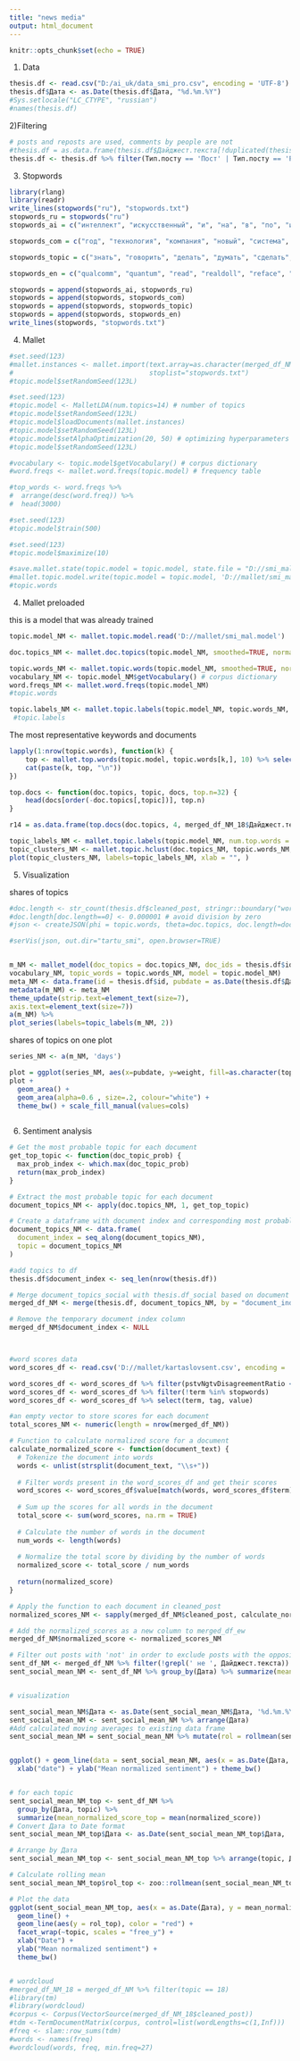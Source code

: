 ---
title: "news media"
output: html_document
---

```{r setup, include=FALSE}
knitr::opts_chunk$set(echo = TRUE)
```


1) Data 
```{r}
thesis.df <- read.csv("D:/ai_uk/data_smi_pro.csv", encoding = 'UTF-8')
thesis.df$Дата <- as.Date(thesis.df$Дата, "%d.%m.%Y")
#Sys.setlocale("LC_CTYPE", "russian")
#names(thesis.df) 
```

2)Filtering
```{r}

# posts and reposts are used, comments by people are not 
#thesis.df = as.data.frame(thesis.df$Дайджест.текста[!duplicated(thesis.df$Дайджест.текста)])
thesis.df <- thesis.df %>% filter(Тип.посту == 'Пост' | Тип.посту == 'Репост')

```

3) Stopwords
```{r}
library(rlang)
library(readr)
write_lines(stopwords("ru"), "stopwords.txt")
stopwords_ru = stopwords("ru")
stopwords_ai = c("интеллект", "искусственный", "и", "на", "в", "по", "или", "для", "в", "а", "как", "это", "с", "мой", "также", "что", "ии", "ai", "который", "твой", "сей", "ком", "свой", "слишком", "нами", "весь", "будь", "чаще", "ваш", "наш", "затем", "еще", "тот", "каждый", "мочь", "оба", "зато", "ваш", "такой", "нередко", "откуда", "очень", "сам", "ты", "однако", "сразу", "кроме", "вообще", "хороший", "пока", "ещё", "intelligence", "artificial", "the", "in", "learning", "to", "machine")

stopwords_com = c("год", "технология", "компания", "новый", "система", "цифровой", "использовать", "время", "решение", "создать", "мир", "развитие", "первый", "основа", "использование", "область", "являться", "приложение", "читать", "пользователь", "сфера")

stopwords_topic = c("знать", "говорить", "делать", "думать", "сделать", "работа", "and", "for", "with", "data", "you", "technology", "from", "new", "science", "and", "the", "являться", "with", "for", "data", "technology", "market", "digital" )

stopwords_en = c("qualcomm", "quantum", "read", "realdoll", "reface", "research", "reuters", "robotics", "rtx", "running", "samsung", "science", "services", "siemens", "siri", "site", "smart", "snapdragon", "software", "sony", "spacex", "specific", "spotify","star", "startup", "store", "streechers", "street", "sun", "super", "syngenta", "system", "systems", "tags", "tapes", "tech", "technologies", "technology", "telegram", "tesla", "that", "the", "tiktok", "times", "toyota", "truesync", "twitter", "uber", "ventures", "verdictum", "view", "vision", "volvo", "watch", "web", "weeder", "whatsapp", "while", "whitechapel", "windows", "with", "word", "world", "woven", "xiaomi", "xxi", "york", "youtube", "zivert", "zoom")

stopwords = append(stopwords_ai, stopwords_ru)
stopwords = append(stopwords, stopwords_com)
stopwords = append(stopwords, stopwords_topic)
stopwords = append(stopwords, stopwords_en)
write_lines(stopwords, "stopwords.txt")
```

4) Mallet
```{r}
#set.seed(123)
#mallet.instances <- mallet.import(text.array=as.character(merged_df_NM_18$cleaned_post),
#                                  stoplist="stopwords.txt") 
#topic.model$setRandomSeed(123L) 
```

```{r}
#set.seed(123)
#topic.model <- MalletLDA(num.topics=14) # number of topics
#topic.model$setRandomSeed(123L)
#topic.model$loadDocuments(mallet.instances) 
#topic.model$setRandomSeed(123L)
#topic.model$setAlphaOptimization(20, 50) # optimizing hyperparameters
#topic.model$setRandomSeed(123L)
```

```{r}
#vocabulary <- topic.model$getVocabulary() # corpus dictionary
#word.freqs <- mallet.word.freqs(topic.model) # frequency table

#top_words <- word.freqs %>%
#  arrange(desc(word.freq)) %>%
#  head(3000)
```

```{r}
#set.seed(123)
#topic.model$train(500)
```

```{r}
#set.seed(123)
#topic.model$maximize(10)
```

```{r}
#save.mallet.state(topic.model = topic.model, state.file = "D://smi_mallet_state.gz")
#mallet.topic.model.write(topic.model = topic.model, 'D://mallet/smi_mal.model')
#topic.words
```

4) Mallet preloaded 

this is a model that was already trained 
```{r}
topic.model_NM <- mallet.topic.model.read('D://mallet/smi_mal.model')
```

```{r}
doc.topics_NM <- mallet.doc.topics(topic.model_NM, smoothed=TRUE, normalized=TRUE)
```

```{r}
topic.words_NM <- mallet.topic.words(topic.model_NM, smoothed=TRUE, normalized=TRUE)
vocabulary_NM <- topic.model_NM$getVocabulary() # corpus dictionary
word.freqs_NM <- mallet.word.freqs(topic.model_NM)
#topic.words
```

```{r}
topic.labels_NM <- mallet.topic.labels(topic.model_NM, topic.words_NM, 10)
 #topic.labels
```

The most representative keywords and documents 

```{r}
lapply(1:nrow(topic.words), function(k) {
    top <- mallet.top.words(topic.model, topic.words[k,], 10) %>% select("term")
    cat(paste(k, top, "\n")) 
})

top.docs <- function(doc.topics, topic, docs, top.n=32) {
    head(docs[order(-doc.topics[,topic])], top.n)
}

r14 = as.data.frame(top.docs(doc.topics, 4, merged_df_NM_18$Дайджест.текста))
```

```{r}
topic_labels_NM <- mallet.topic.labels(topic.model_NM, num.top.words = 2)
topic_clusters_NM <- mallet.topic.hclust(doc.topics_NM, topic.words_NM, balance = 0.5)
plot(topic_clusters_NM, labels=topic_labels_NM, xlab = "", )

```

5) Visualization


shares of topics 
```{r}
#doc.length <- str_count(thesis.df$cleaned_post, stringr::boundary("word"))
#doc.length[doc.length==0] <- 0.000001 # avoid division by zero
#json <- createJSON(phi = topic.words, theta=doc.topics, doc.length=doc.length, vocab=vocabulary, term.frequency=word.freqs$word.freq)

#serVis(json, out.dir="tartu_smi", open.browser=TRUE)


m_NM <- mallet_model(doc_topics = doc.topics_NM, doc_ids = thesis.df$id, vocab = 
vocabulary_NM, topic_words = topic.words_NM, model = topic.model_NM)
meta_NM <- data.frame(id = thesis.df$id, pubdate = as.Date(thesis.df$Дата, "%d.%m.%Y"))
metadata(m_NM) <- meta_NM
theme_update(strip.text=element_text(size=7), 
axis.text=element_text(size=7))
a(m_NM) %>%
plot_series(labels=topic_labels(m_NM, 2))

```

shares of topics on one plot
```{r}

series_NM <- a(m_NM, 'days')

plot = ggplot(series_NM, aes(x=pubdate, y=weight, fill=as.character(topic)))
plot + 
  geom_area() +
  geom_area(alpha=0.6 , size=.2, colour="white") +
  theme_bw() + scale_fill_manual(values=cols)
  

```

6) Sentiment analysis
```{r}
# Get the most probable topic for each document
get_top_topic <- function(doc_topic_prob) {
  max_prob_index <- which.max(doc_topic_prob)
  return(max_prob_index)
}

# Extract the most probable topic for each document
document_topics_NM <- apply(doc.topics_NM, 1, get_top_topic)

# Create a dataframe with document index and corresponding most probable topic
document_topics_NM <- data.frame(
  document_index = seq_along(document_topics_NM),
  topic = document_topics_NM
)

#add topics to df
thesis.df$document_index <- seq_len(nrow(thesis.df))

# Merge document_topics_social with thesis.df_social based on document index
merged_df_NM <- merge(thesis.df, document_topics_NM, by = "document_index", all.x = TRUE)

# Remove the temporary document index column
merged_df_NM$document_index <- NULL



#word scores data
word_scores_df <- read.csv('D://mallet/kartaslovsent.csv', encoding = 'UTF-8', sep = ';')

word_scores_df <- word_scores_df %>% filter(pstvNgtvDisagreementRatio < 0.5)
word_scores_df <- word_scores_df %>% filter(!term %in% stopwords)
word_scores_df <- word_scores_df %>% select(term, tag, value)

#an empty vector to store scores for each document
total_scores_NM <- numeric(length = nrow(merged_df_NM))

# Function to calculate normalized score for a document
calculate_normalized_score <- function(document_text) {
  # Tokenize the document into words
  words <- unlist(strsplit(document_text, "\\s+"))
  
  # Filter words present in the word_scores_df and get their scores
  word_scores <- word_scores_df$value[match(words, word_scores_df$term)]
  
  # Sum up the scores for all words in the document
  total_score <- sum(word_scores, na.rm = TRUE)
  
  # Calculate the number of words in the document
  num_words <- length(words)
  
  # Normalize the total score by dividing by the number of words
  normalized_score <- total_score / num_words
  
  return(normalized_score)
}

# Apply the function to each document in cleaned_post
normalized_scores_NM <- sapply(merged_df_NM$cleaned_post, calculate_normalized_score)

# Add the normalized_scores as a new column to merged_df_ew
merged_df_NM$normalized_score <- normalized_scores_NM

# Filter out posts with 'not' in order to exclude posts with the opposite score
sent_df_NM <- merged_df_NM %>% filter(!grepl(' не ', Дайджест.текста))
sent_social_mean_NM <- sent_df_NM %>% group_by(Дата) %>% summarize(mean_sent = mean(normalized_score))


# visualization

sent_social_mean_NM$Дата <- as.Date(sent_social_mean_NM$Дата, '%d.%m.%Y')
sent_social_mean_NM <- sent_social_mean_NM %>% arrange(Дата)
#Add calculated moving averages to existing data frame
sent_social_mean_NM = sent_social_mean_NM %>% mutate(rol = rollmean(sent_social_mean_NM$mean_sent, 5,fill = NA))


ggplot() + geom_line(data = sent_social_mean_NM, aes(x = as.Date(Дата, '%d.%m.%Y'), y = mean_sent)) + geom_line(data = sent_social_mean_NM, aes(x = as.Date(Дата, '%d.%m.%Y'), y = rol),color="red") + 
  xlab("date") + ylab("Mean normalized sentiment") + theme_bw()


# for each topic
sent_social_mean_NM_top <- sent_df_NM %>% 
  group_by(Дата, topic) %>% 
  summarize(mean_normalized_score_top = mean(normalized_score))
# Convert Дата to Date format
sent_social_mean_NM_top$Дата <- as.Date(sent_social_mean_NM_top$Дата, '%d.%m.%Y')

# Arrange by Дата
sent_social_mean_NM_top <- sent_social_mean_NM_top %>% arrange(topic, Дата)

# Calculate rolling mean
sent_social_mean_NM_top$rol_top <- zoo::rollmean(sent_social_mean_NM_top$mean_normalized_score_top, 5, fill = NA)

# Plot the data
ggplot(sent_social_mean_NM_top, aes(x = as.Date(Дата), y = mean_normalized_score_top)) +
  geom_line() +
  geom_line(aes(y = rol_top), color = "red") + 
  facet_wrap(~topic, scales = "free_y") +
  xlab("Date") +
  ylab("Mean normalized sentiment") + 
  theme_bw()


# wordcloud 
#merged_df_NM_18 = merged_df_NM %>% filter(topic == 18)
#library(tm)
#library(wordcloud)
#corpus <- Corpus(VectorSource(merged_df_NM_18$cleaned_post))
#tdm <-TermDocumentMatrix(corpus, control=list(wordLengths=c(1,Inf)))
#freq <- slam::row_sums(tdm)
#words <- names(freq)  
#wordcloud(words, freq, min.freq=27)
```

